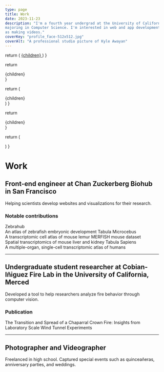 ```yaml
---
type: page
title: Work
date: 2023-11-23
description: "I'm a fourth year undergrad at the University of California, Merced. I'm
majoring in Computer Science. I'm interested in web and app development, as well
as making videos."
coverKey: "profile_face-512x512.jpg"
coverAlt: "A professional studio picture of Kyle Awayan"
---
```



  return (
    <a href={link} target="_blank" rel="noreferrer" className="text-xl">
      {children}
    </a>
  )
}

  return <div className="grid grid-cols-2 gap-8">{children}</div>
}

  return (
    <div className="nx-not-prose grid grid-cols-2 gap-4 pt-6">{children}</div>
  )
}

  return <div className="grid gap-4 content-start">{children}</div>
}

  return (
    <div>
      <ImageWithCaption
        src={src}
        alt={alt}
        sizes="(max-width: 768px) 50vw, (max-width: 1200px) 33vw, 25vw"
      />
    </div>
  )
}

# Work

## Front-end engineer at Chan Zuckerberg Biohub in San Francisco

Helping scientists develop websites and visualizations for their research.

### Notable contributions

<ContributionGrid>
  <ContributionCard link="https://zebrahub.ds.czbiohub.org">
    Zebrahub <br /> An atlas of zebrafish embryonic development
  </ContributionCard>
  <ContributionCard link="https://tabula-microcebus.ds.czbiohub.org">
    Tabula Microcebus <br /> A transcriptomic cell atlas of mouse lemur
  </ContributionCard>
  <ContributionCard link="https://spatial-transcriptomics.ds.czbiohub.org">
    MERFISH mouse dataset <br /> Spatial transcriptomics of mouse liver and
    kidney
  </ContributionCard>
  <ContributionCard link="https://tabula-sapiens-portal.ds.czbiohub.org">
    Tabula Sapiens <br /> A multiple-organ, single-cell transcriptomic atlas of
    humans
  </ContributionCard>
</ContributionGrid>

---

## Undergraduate student researcher at Cobian-Iñiguez Fire Lab in the University of California, Merced

Developed a tool to help researchers analyze fire behavior through computer
vision.

### Publication

<ContributionGrid>
  <ContributionCard link="https://www.hindawi.com/journals/jc/2022/5630594/">
    The Transition and Spread of a Chaparral Crown Fire: Insights from
    Laboratory Scale Wind Tunnel Experiments
  </ContributionCard>
</ContributionGrid>

---

## Photographer and Videographer

Freelanced in high school. Captured special events such as quinceañeras,
anniversary parties, and weddings.
